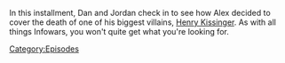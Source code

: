{{DEFAULTSORT:
    #_EPISODE_0874:November 30, 2023
}}{{Episode
    | title           = November 30, 2023
    | caption         = Listen to this episode on [https://knowledgefight.libsyn.com/874-november-30-2023 Libsyn] [None Spotify]
    | episodeNumber   = 874
    | length          = 01:40:50
    | airDate         = December 4, 2023
    | coverageDate    = November 30, 2023
    | previousEpisode = [[873: March 24, 2004]]
    | nextEpisode     = [[875: The Most Important Man In The World]]
}}

{{Stub}}

In this installment, Dan and Jordan check in to see how Alex decided to cover the death of one of his biggest villains, [[Henry Kissinger]].  As with all things Infowars, you won't quite get what you're looking for.

[[Category:Episodes]]
